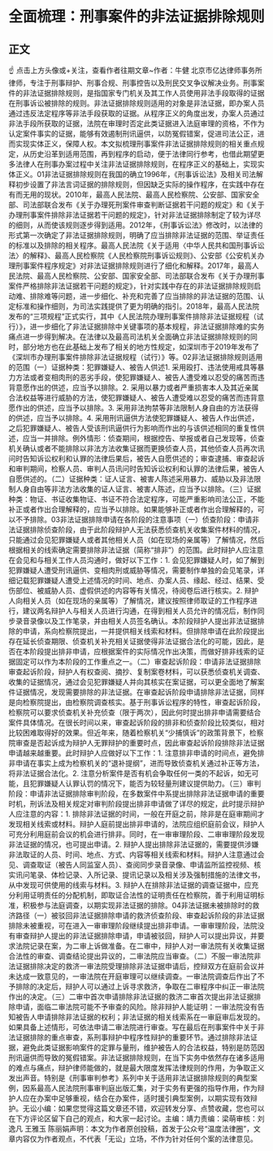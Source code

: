 # 全面梳理：刑事案件的非法证据排除规则
## 正文
☝ 点击上方头像或+关注，查看作者往期文章~作者：牛健 北京市亿达律师事务所律师，专注于刑事辩护、刑事合规、刑事控告以及刑民交叉争议解决业务。刑事案件的非法证据排除规则，是指国家专门机关及其工作人员使用非法手段取得的证据在刑事诉讼被排除的规则。非法证据排除规则适用的对象是非法证据，即办案人员通过违反法定程序等非法手段获取的证据。从程序正义的角度出发，办案人员通过非法手段所获取的证据，法院在审理时否定此类证据进入法庭审理的资格，不作为认定案件事实的证据，能够有效遏制刑讯逼供，以防冤假错案，促进司法公正，进而实现实体正义，保障人权。本文拟梳理刑事案件非法证据排除规则的相关重点规定，从历史沿革到适用范围，再到程序的启动，便于法律同行参考，也借此期望更多法律人在刑事办案过程中关注非法证据排除规则，在程序正义的基础上，实现实体正义。01非法证据排除规则在我国的确立1996年，《刑事诉讼法》及相关司法解释初步设置了非法言词证据的排除规则，但因缺乏实际的操作程序，在实践中存在有而无用的现状。2010年，最高人民法院、最高人民检察院、公安部、国家安全部、司法部联合发布《关于办理死刑案件审查判断证据若干问题的规定》和《关于办理刑事案件排除非法证据若干问题的规定》，针对非法证据排除制定了较为详尽的细则，从而使该规则逐步得到适用。2012年，《刑事诉讼法》修改时，以法律的形式第一次确定了非法证据排除规则，明确了应当排除非法证据的范围、举证责任的标准以及排除的相关程序。最高人民法院《关于适用〈中华人民共和国刑事诉讼法〉的解释》、最高人民检察院《人民检察院刑事诉讼规则》、公安部《公安机关办理刑事案件程序规定》对非法证据排除规则进行了细化和解释。2017年，最高人民法院、最高人民检察院、公安部、国家安全部、司法部联合发布《关于办理刑事案件严格排除非法证据若干问题的规定》，针对实践中存在的非法证据排除规则启动难、排除难等问题，进一步细化、补充和完善了应当排除的非法证据的范围、认定标准和操作细则，为司法实践提供了更为明确的指引。2018年，最高人民法院发布的“三项规程”正式实行，其中《人民法院办理刑事案件排除非法证据规程（试行）》，进一步细化了非法证据排除中关键事项的基本规程，非法证据排除难的实务痛点进一步得到解决。在法律以及最高司法机关全面确立非法证据排除规则的同时，部分地方也在此基础上发布了相关的地方性规定，如深圳市于2019年发布了《深圳市办理刑事案件排除非法证据规程（试行）》等。02非法证据排除规则适用的范围（一）证据种类：犯罪嫌疑人、被告人供述1. 采用殴打、违法使用戒具等暴力方法或者变相肉刑的恶劣手段，使犯罪嫌疑人、被告人遭受难以忍受的痛苦而违背意愿作出的供述，应当予以排除。2. 采用以暴力或者严重损害本人及其近亲属合法权益等进行威胁的方法，使犯罪嫌疑人、被告人遭受难以忍受的痛苦而违背意愿作出的供述，应当予以排除。3. 采用非法拘禁等非法限制人身自由的方法获得的供述，应当予以排除。4. 采用刑讯逼供方法使犯罪嫌疑人、被告人作出供述，之后犯罪嫌疑人、被告人受该刑讯逼供行为影响而作出的与该供述相同的重复性供述，应当一并排除。例外情形：侦查期间，根据控告、举报或者自己发现等，侦查机关确认或者不能排除以非法方法收集证据而更换侦查人员，其他侦查人员再次讯问时告知诉讼权利和认罪的法律后果后，被告人自愿供述的；审查逮捕、审查起诉和审判期间，检察人员、审判人员讯问时告知诉讼权利和认罪的法律后果，被告人自愿供述的。（二）证据种类：证人证言、被害人陈述采用暴力、威胁以及非法限制人身自由等非法方法收集的证人证言、被害人陈述，应当予以排除。（三）证据种类：物证、书证收集物证、书证不符合法定程序，可能严重影响司法公正，不能补正或者作出合理解释的，应当予以排除。如果能够补正或者作出合理解释的，可以不予排除。03非法证据排除申请在各阶段的注意事项（一）侦查阶段：申请非法证据排除侦查阶段，由于此阶段辩护人无法获悉侦查机关收集案件材料的情况，只能通过会见犯罪嫌疑人或者其他相关人员（如在现场的亲属等）了解情况，然后根据相关的线索确定需要排除非法证据（简称“排非”）的范围。此时辩护人应注意在会见和与相关工作人员沟通时，做好以下工作：1. 会见犯罪嫌疑人时，如了解到犯罪嫌疑人遭受刑讯逼供、变相肉刑或威胁等情况，需要制作单独的会见笔录，详细记载犯罪嫌疑人遭受上述情况的时间、地点、办案人员、缘起、经过、结果、受伤部位、被威胁人员、虚假供述的内容等有关情况，待阅卷后进行核实。2. 辩护人向相关人员（如在现场的亲属等）了解情况，建议按照律师取证的工作程序进行，建议两名辩护人与相关人员进行沟通，在得到相关人员允许的情况后，制作同步录音录像以及工作笔录，并由相关人员签名确认。本阶段辩护人提出非法证据排除的申请，系向检察院提出，一并提供相关线索和材料。但排除申请在此阶段提出存在延长侦查期限、侦查机关补充相关证据使得非法证据合法化的可能，因此，是否在本阶段提出排非申请，应根据案件的实际情况作出决策，而做好排非线索的证据固定可以作为本阶段的工作重点之一。（二）审查起诉阶段：申请非法证据排除审查起诉阶段，辩护人有权查阅、摘抄、复制案卷材料，可以获悉侦查机关调查、收集的证据情况，通过会见犯罪嫌疑人并向其核实在案证据，可以更全面地了解案件证据情况，发现需要排除的非法证据。在审查起诉阶段申请排除非法证据，同样是向检察院提出，由检察院调查核实。基于刑事诉讼程序的特性，审查起诉阶段，检察院可以要求侦查机关补充侦查（限于两次），因此何时提出排非申请需要结合案件具体情况。在很长时间以来，审查起诉阶段的排非和侦查阶段比较类似，相对比较困难取得好的效果。但近年来，随着检察机关“少捕慎诉”的政策背景下，检察院审查是否起诉成为辩护人无罪辩护的重要时点，因此审查起诉阶段排除非法证据申请越来越重要。此时辩护人应做好以下工作：1. 注意排非申请的时间点，避免排非申请在事实上成为检察机关的“退补提纲”，进而导致侦查机关通过补正等方法，将非法证据合法化。2. 注意分析案件是否有机会争取任何一类的不起诉，如无可能，且犯罪嫌疑人认罪认罚的情况下，能否为较轻量刑建议提供助力。（三）审判阶段：申请非法证据排除审判阶段，在多数案件中系提出排除非法证据申请的重要时机，刑诉法及相关规定对审判阶段提出排非申请做了详尽的规定，此时提示辩护人应注意的内容：1. 排除非法证据的时间，一般在开庭之前，除非是在庭审期间才发现相关线索或材料。辩护人庭前提出排非申请的，法院应组织庭前会议，辩护人可充分利用庭前会议的机会进行排非。同时，在一审审理阶段、二审审理阶段发现非法证据的情况，也可提出申请。2. 辩护人提出排除非法证据的，需要提供涉嫌非法取证的人员、时间、地点、方式、内容等相关线索和材料。辩护人注意通过会见、调查取证（被告人同监室人员）、查阅同步录音录像、申请监所监控视频、核实讯问笔录、体检记录、入所记录、提讯记录以及相关涉及强制措施的法律文书，从中发现可供使用的线索与材料。3. 辩护人在排除非法证据的调查证据中，应充分利用证明责任的分配机制，即取证合法性的证明责任在检察院，善于利用证明标准，积极参与法庭调查，以期实现非法证据的排除。04非法证据未被排除时的救济路径（一）被驳回非法证据排除申请的救济侦查阶段、审查起诉阶段的非法证据排除未被重视，可在进入一审审理阶段继续提出排非申请。一审审理阶段，法院没有审查辩护人提出的非法证据排除申请，申请被驳回，辩护人可以提出异议，并要求法院记录在案，为二审上诉做准备。在二审中，辩护人对一审法院有关收集证据合法性的审查、调查结论提出异议的，二审法院应当审查。（二）不服一审法院非法证据排除决定的救济一审法院受理排除非法证据申请后，控辩双方在庭前会议并未达成一致意见的，一审法院在开庭审理可以继续调查。一审法院调查后作出了不予排除的决定后，辩护人可以通过上诉寻求救济，争取在二审程序中纠正一审法院作出的决定。（三）二审中首次申请排除非法证据的救济二审首次提出非法证据排除申请，面临二审法院可能不予审查的风险。除非辩护人能证明：一审法院没有告知被告人申请排除非法证据的权利；非法证据的相关线索系在一审庭审后发现的。如果具备上述情形，可依法申请二审法院进行审查。写在最后在刑事案件中关于非法证据排除的重点审查，系刑事辩护中程序性辩护的重要环节。通过排除非法证据，避免此类证据影响案件的定罪与量刑，维护被告人的合法权益，特别是防范因刑讯逼供而导致的冤假错案。非法证据排除规则，在当下实务中依然存在诸多适用的难点与痛点，辩护律师能做的，就是最大限度发挥法律规则的作用，为争取正义发出声音。特别是《刑事审判参考》系列中关于适用非法证据排除规则的典型案例，因系最高人民法院刑事审判庭出版汇集，对于实务有更强的指导作用，作为辩护人应在办案中足够重视，结合在办案件，适时援引典型案例，以期实现有效辩护。无讼小编：如果您觉得这篇文章还不错，欢迎转发分享、点赞收藏，您也可以在下方评论区留下自己的观点，和大家一起讨论。主编：靖力责编：梁萌审核：刘逸凡 王雅玉 陈丽娟声明：本文为作者原创投稿，首发于公众号“温度法律圈”，文章内容仅为作者观点，不代表「无讼」立场，不作为针对任何个案的法律意见。